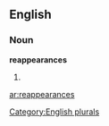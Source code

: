 
==English==

===Noun===
'''reappearances'''

# {{plural of|[[reappearance]]}}

[[Category:English plurals]]

[[ar:reappearances]]